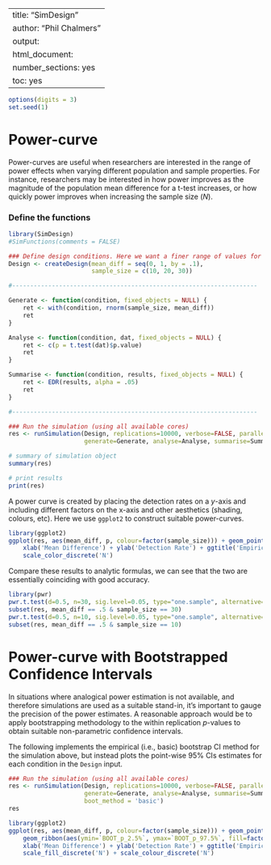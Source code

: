 %\VignetteIndexEntry{SimDesign}
%\VignetteEngine{knitr::knitr}
---
title: "SimDesign"
author: "Phil Chalmers"
output:
  html_document:
    number_sections: yes
    toc: yes
---

```r
options(digits = 3)
set.seed(1)
```

# Power-curve

Power-curves are useful when researchers are interested in the range of power effects when varying different population and sample properties. For instance, researchers may be interested in how power improves as the magnitude of the population mean difference for a t-test increases, or how quickly power improves when increasing the sample size ($N$).  

### Define the functions

```r
library(SimDesign)
#SimFunctions(comments = FALSE)

### Define design conditions. Here we want a finer range of values for plotting
Design <- createDesign(mean_diff = seq(0, 1, by = .1), 
                       sample_size = c(10, 20, 30))

#--------------------------------------------------------------------

Generate <- function(condition, fixed_objects = NULL) {
    ret <- with(condition, rnorm(sample_size, mean_diff))
    ret
}

Analyse <- function(condition, dat, fixed_objects = NULL) {
    ret <- c(p = t.test(dat)$p.value)
    ret
}

Summarise <- function(condition, results, fixed_objects = NULL) {
    ret <- EDR(results, alpha = .05)
    ret
}

#--------------------------------------------------------------------

### Run the simulation (using all available cores)
res <- runSimulation(Design, replications=10000, verbose=FALSE, parallel=TRUE,
                     generate=Generate, analyse=Analyse, summarise=Summarise)
```

```r
# summary of simulation object
summary(res)

# print results
print(res)
```

A power curve is created by placing the detection rates on a $y$-axis and including different factors on the x-axis and other aesthetics (shading, colours, etc). Here we use `ggplot2` to construct suitable power-curves.

```r
library(ggplot2)
ggplot(res, aes(mean_diff, p, colour=factor(sample_size))) + geom_point() + geom_line() +
    xlab('Mean Difference') + ylab('Detection Rate') + ggtitle('Empirical Power Curves') +
    scale_color_discrete('N')
```

Compare these results to analytic formulas, we can see that the two are essentially coinciding with good accuracy. 

```r
library(pwr)
pwr.t.test(d=0.5, n=30, sig.level=0.05, type="one.sample", alternative="two.sided")
subset(res, mean_diff == .5 & sample_size == 30)
pwr.t.test(d=0.5, n=10, sig.level=0.05, type="one.sample", alternative="two.sided")
subset(res, mean_diff == .5 & sample_size == 10)
```

# Power-curve with Bootstrapped Confidence Intervals

In situations where analogical power estimation is not available, and therefore simulations are used as a suitable stand-in, it's important to gauge the precision of the power estimates. A reasonable approach would be to apply bootstrapping methodology to the within replication $p$-values to obtain suitable non-parametric confidence intervals. 

The following implements the empirical (i.e., basic) bootstrap CI method for the simulation above, but instead plots the point-wise 95% CIs estimates for each condition in the `Design` input.

```r
### Run the simulation (using all available cores)
res <- runSimulation(Design, replications=10000, verbose=FALSE, parallel=TRUE,
                     generate=Generate, analyse=Analyse, summarise=Summarise,
                     boot_method = 'basic')
res
```

```r
library(ggplot2)
ggplot(res, aes(mean_diff, p, colour=factor(sample_size))) + geom_point() + geom_line() +
    geom_ribbon(aes(ymin=`BOOT_p_2.5%`, ymax=`BOOT_p_97.5%`, fill=factor(sample_size)), alpha=.3, linetype=0) + 
    xlab('Mean Difference') + ylab('Detection Rate') + ggtitle('Empirical Power Curves with 95% CIs') +
    scale_fill_discrete('N') + scale_colour_discrete('N')
```


<!-- # Power-curve function estimation -->

<!-- An alternative approach to estimating power curves is to obtain an approximate power function through parametric estimation. This involves estimating the same condition design while varying exactly one axillary condition, potentially with a smaller number of replications, and then fitting the observed proportions using a logistic response function. This is illustrated below.  -->

<!-- At best, however, this is an approximation and is not guaranteed to behave optimally (unlike the previous approach). Therefore, **for serious applications use the above approach instead**. -->

<!-- ```{r} -->
<!-- library(SimDesign) -->
<!-- #SimFunctions(comments = FALSE) -->

<!-- ### Find out parametric power curve for mean_diff = 0.3 -->
<!-- Design <- createDesign(mean_diff = 0.3,  -->
<!--                        sample_size = 5:200) -->

<!-- #-------------------------------------------------------------------- -->

<!-- Generate <- function(condition, fixed_objects = NULL) { -->
<!--     ret <- with(condition, rnorm(sample_size, mean_diff)) -->
<!--     ret -->
<!-- } -->

<!-- Analyse <- function(condition, dat, fixed_objects = NULL) { -->
<!--     ret <- c(reject = t.test(dat)$p.value < .05)  -->
<!--     as.numeric(ret) #return 0/1 rather than FALSE/TRUE -->
<!-- } -->

<!-- #-------------------------------------------------------------------- -->

<!-- ### Run the simulation (note: no summarise function) -->
<!-- reps <- 50 -->
<!-- res <- runSimulation(Design, replications=reps, verbose=FALSE, parallel=FALSE, -->
<!--                      generate=Generate, analyse=Analyse) -->
<!-- ``` -->

<!-- ```{r} -->
<!-- res <- do.call(rbind, res) -->
<!-- head(res) -->
<!-- tail(res) -->

<!-- IV <- rep(Design$sample_size, each=reps) -->
<!-- (mod <- glm(res ~ IV, family = binomial)) -->
<!-- plot(IV, plogis(predict(mod)), ylim = c(0,1), las=1, -->
<!-- 	 type = 'l', xlab = 'Sample size', ylab = 'Power', main = 'Mean difference = 0.3') -->

<!-- # true power function -->
<!-- library(pwr) -->
<!-- out <- pwr.t.test(d=0.3, n=Design$sample_size, sig.level=0.05, type="one.sample", alternative="two.sided") -->
<!-- lines(Design$sample_size, out$power, col='red') -->
<!-- ``` -->

